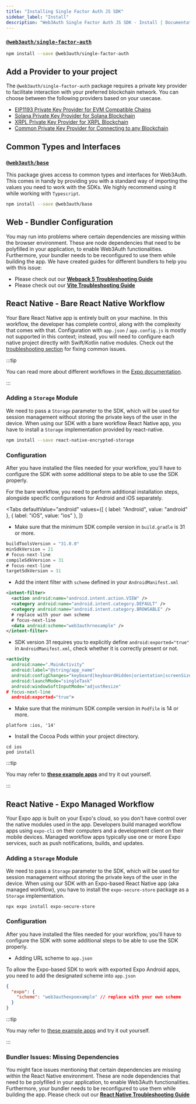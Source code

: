```yaml
---
title: "Installing Single Factor Auth JS SDK"
sidebar_label: "Install"
description: "Web3Auth Single Factor Auth JS SDK - Install | Documentation - Web3Auth"
---
```



### [`@web3auth/single-factor-auth`](https://npmjs.com/package/@web3auth/single-factor-auth)

```bash npm2yarn
npm install --save @web3auth/single-factor-auth
```

## Add a Provider to your project

The `@web3auth/single-factor-auth` package requires a private key provider to facilitate interaction
with your preferred blockchain network. You can choose between the following providers based on your
usecase.

- [EIP1193 Private Key Provider for EVM Compatible Chains](/sdk/sfa/sfa-js/providers/evm)
- [Solana Private Key Provider for Solana Blockchain](/sdk/sfa/sfa-js/providers/solana)
- [XRPL Private Key Provider for XRPL Blockchain](/sdk/sfa/sfa-js/providers/xrpl)
- [Common Private Key Provider for Connecting to any Blockchain](/sdk/sfa/sfa-js/providers/common)

## Common Types and Interfaces

### [`@web3auth/base`](https://npmjs.com/package/@web3auth/base)

This package gives access to common types and interfaces for Web3Auth. This comes in handy by
providing you with a standard way of importing the values you need to work with the SDKs. We highly
recommend using it while working with `Typescript`.

```bash npm2yarn
npm install --save @web3auth/base
```

## Web - Bundler Configuration

You may run into problems where certain dependencies are missing within the browser environment.
These are node dependencies that need to be polyfilled in your application, to enable Web3Auth
functionalities. Furthermore, your bundler needs to be reconfigured to use them while building the
app. We have created guides for different bundlers to help you with this issue:

- Please check out our **[Webpack 5 Troubleshooting Guide](/troubleshooting/webpack-issues)**
- Please check out our **[Vite Troubleshooting Guide](/troubleshooting/vite-issues)**

## React Native - Bare React Native Workflow

Your Bare React Native app is entirely built on your machine. In this workflow, the developer has
complete control, along with the complexity that comes with that. Configuration with `app.json` /
`app.config.js` is mostly not supported in this context; instead, you will need to configure each
native project directly with Swift/Kotlin native modules. Check out the
[troubleshooting section](/sdk/pnp/react-native/install#troubleshooting) for fixing common issues.

:::tip

You can read more about different workflows in the
[Expo documentation](https://docs.expo.dev/archive/managed-vs-bare/).

:::

### Adding a `Storage` Module

We need to pass a `Storage` parameter to the SDK, which will be used for session management without
storing the private keys of the user in the device. When using our SDK with a bare workflow React
Native app, you have to install a `Storage` implementation provided by react-native.

```bash npm2yarn
npm install --save react-native-encrypted-storage
```

### Configuration

After you have installed the files needed for your workflow, you'll have to configure the SDK with
some additional steps to be able to use the SDK properly.

For the bare workflow, you need to perform additional installation steps, alongside specific
configurations for Android and iOS separately.

<Tabs
  defaultValue="android"
  values={[
    { label: "Android", value: "android" },
    { label: "iOS", value: "ios" },
  ]}
>

<TabItem value="android">

- Make sure that the minimum SDK compile version in `build.gradle` is 31 or more.

```gradle title="android/build.gradle"
buildToolsVersion = "31.0.0"
minSdkVersion = 21
# focus-next-line
compileSdkVersion = 31
# focus-next-line
targetSdkVersion = 31
```

- Add the intent filter with `scheme` defined in your `AndroidManifest.xml`

```xml title="android/app/src/main/AndroidManifest.xml"
<intent-filter>
  <action android:name="android.intent.action.VIEW" />
  <category android:name="android.intent.category.DEFAULT" />
  <category android:name="android.intent.category.BROWSABLE" />
  # replace with your own scheme
  # focus-next-line
  <data android:scheme="web3authrnexample" />
</intent-filter>
```

- SDK version 31 requires you to explicitly define `android:exported="true"` in
  `AndroidManifest.xml`, check whether it is correctly present or not.

```xml title="android/app/src/main/AndroidManifest.xml"
<activity
  android:name=".MainActivity"
  android:label="@string/app_name"
  android:configChanges="keyboard|keyboardHidden|orientation|screenSize|uiMode"
  android:launchMode="singleTask"
  android:windowSoftInputMode="adjustResize"
# focus-next-line
  android:exported="true">
```

</TabItem>

<TabItem value="ios">

- Make sure that the minimum SDK compile version in `Podfile` is 14 or more.

```Podfile title="ios/Podfile"
platform :ios, '14'
```

- Install the Cocoa Pods within your project directory.

```shell
cd ios
pod install
```

:::tip

You may refer to
**[these example apps](/examples?product=Core+Kit&sdk=Single+Factor+Auth+React+Native+SDK)** and try
it out yourself.

:::

</TabItem>
</Tabs>

## React Native - Expo Managed Workflow

Your Expo app is built on your Expo's cloud, so you don't have control over the native modules used
in the app. Developers build managed workflow apps using `expo-cli` on their computers and a
development client on their mobile devices. Managed workflow apps typically use one or more Expo
services, such as push notifications, builds, and updates.

<ExpoWarning />

### Adding a `Storage` Module

We need to pass a `Storage` parameter to the SDK, which will be used for session management without
storing the private keys of the user in the device. When using our SDK with an Expo-based React
Native app (aka managed workflow), you have to install the `expo-secure-store` package as a
`Storage` implementation.

```shell
npx expo install expo-secure-store
```

### Configuration

After you have installed the files needed for your workflow, you'll have to configure the SDK with
some additional steps to be able to use the SDK properly.

- Adding URL scheme to `app.json`

To allow the Expo-based SDK to work with exported Expo Android apps, you need to add the designated
scheme into `app.json`

```json title="app.json"
{
  "expo": {
    "scheme": "web3authexpoexample" // replace with your own scheme
  }
}
```

:::tip

You may refer to
[these example apps](/examples?product=Core+Kit&sdk=Single+Factor+Auth+React+Native+SDK) and try it
out yourself.

:::

### Bundler Issues: Missing Dependencies

You might face issues mentioning that certain dependencies are missing within the React Native
environment. These are node dependencies that need to be polyfilled in your application, to enable
Web3Auth functionalities. Furthermore, your bundler needs to be reconfigured to use them while
building the app. Please check out our
**[React Native Troubleshooting Guide](/troubleshooting/metro-issues)**
